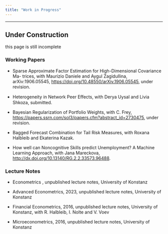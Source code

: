 ```yaml
---
title: "Work in Progress"
---
```


------------------------------------------------------------------------

::: callout-warning
## Under Construction

this page is still incomplete
:::

### Working Papers

-   Sparse Approximate Factor Estimation for High-Dimensional Covariance Ma- trices, with Maurizio Daniele and Aygul Zagidullina, arXiv:1906.05545, <https://doi.org/10.48550/arXiv.1906.05545>, under revision.

-   Heterogeneity in Network Peer Eﬀects, with Derya Uysal and Livia Shkoza, submitted.

-   Bayesian Regularization of Portfolio Weights, with C. Frey, <https://papers.ssrn.com/sol3/papers.cfm?abstract_id=2730475>, under revision.

-   Bagged Forecast Combination for Tail Risk Measures, with Roxana Halbleib and Ekaterina Kazak.

-   How well can Noncognitive Skills predict Unemployment? A Machine Learning Approach, with Jana Mareckova, <http://dx.doi.org/10.13140/RG.2.2.33573.96488>.

### Lecture Notes

-   Econometrics , unpublished lecture notes, University of Konstanz

-   Advanced Econometrics, 2023, unpublished lecture notes, University of Konstanz

-   Financial Econometrics, 2016, unpublished lecture notes, University of Konstanz, with R. Halbleib, I. Nolte and V. Voev

-   Microeconometrics, 2016, unpublished lecture notes, University of Konstanz
